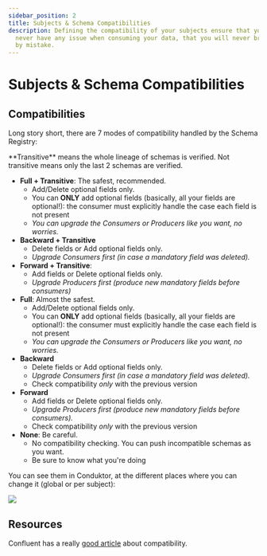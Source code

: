 ```yaml
---
sidebar_position: 2
title: Subjects & Schema Compatibilities
description: Defining the compatibility of your subjects ensure that your consumer will
  never have any issue when consuming your data, that you will never break them
  by mistake.
---
```


# Subjects & Schema Compatibilities

## Compatibilities

Long story short, there are 7 modes of compatibility handled by the Schema Registry:

<Tip>
**Transitive** means the whole lineage of schemas is verified. Not transitive means
only the last 2 schemas are verified.
</Tip>

- **Full + Transitive**: The safest, recommended.
  - Add/Delete optional fields only.
  - You can **ONLY** add optional fields \(basically, all your fields are optional!\): the consumer must explicitly handle the case each field is not present
  - _You can upgrade the Consumers or Producers like you want, no worries._
- **Backward + Transitive**
  - Delete fields or Add optional fields only.
  - _Upgrade Consumers first \(in case a mandatory field was deleted\)._
- **Forward + Transitive**:
  - Add fields or Delete optional fields only.
  - _Upgrade Producers first \(produce new mandatory fields before consumers\)_
- **Full**: Almost the safest.
  - Add/Delete optional fields only.
  - You can **ONLY** add optional fields \(basically, all your fields are optional!\): the consumer must explicitly handle the case each field is not present
  - _You can upgrade the Consumers or Producers like you want, no worries._
- **Backward**
  - Delete fields or Add optional fields only.
  - _Upgrade Consumers first \(in case a mandatory field was deleted\)._
  - Check compatibility _only_ with the previous version
- **Forward**
  - Add fields or Delete optional fields only.
  - _Upgrade Producers first \(produce new mandatory fields before consumers\)._
  - Check compatibility _only_ with the previous version
- **None**: Be careful.
  - No compatibility checking. You can push incompatible schemas as you want.
  - Be sure to know what you're doing

You can see them in Conduktor, at the different places where you can change it \(global or per subject\):

![](../../assets/screenshot-2021-02-01-at-16.59.31.png)

## Resources

Confluent has a really [good article](https://docs.confluent.io/current/schema-registry/avro.html) about compatibility.

